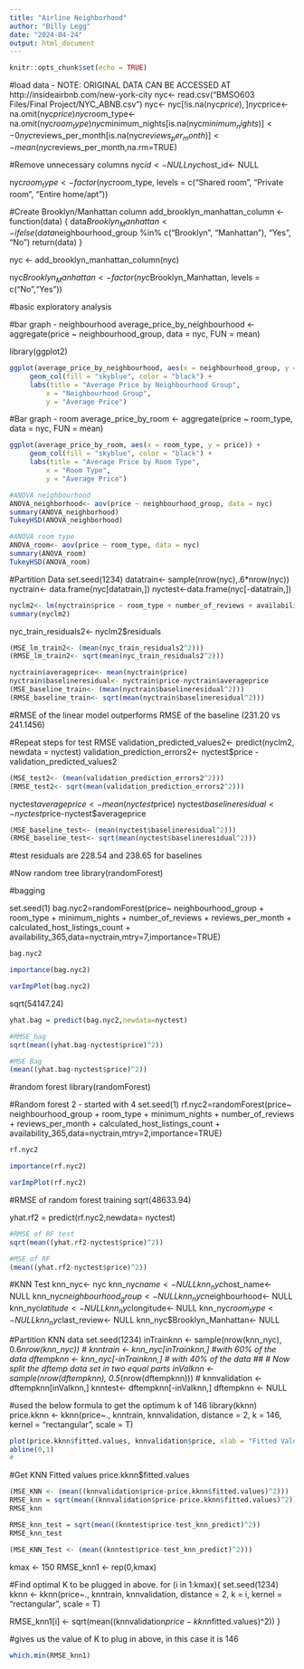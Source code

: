 ---
title: "Airline Neighborhood"
author: "Billy Legg"
date: "2024-04-24"
output: html_document
---

```{r setup, include=FALSE}
knitr::opts_chunk$set(echo = TRUE)
```

#load data - NOTE: ORIGINAL DATA CAN BE ACCESSED AT http://insideairbnb.com/new-york-city
nyc<- read.csv("BMSO603 Files/Final Project/NYC_ABNB.csv")
nyc<- nyc[!is.na(nyc$price),]
nyc$price<- na.omit(nyc$price)
nyc$room_type<- na.omit(nyc$room_type)
nyc$minimum_nights[is.na(nyc$minimum_nights)]<- 0
nyc$reviews_per_month[is.na(nyc$reviews_per_month)]<- mean(nyc$reviews_per_month,na.rm=TRUE)



#Remove unnecessary columns
nyc$id<- NULL
nyc$host_id<- NULL


nyc$room_type<- factor(nyc$room_type, levels = c("Shared room", "Private room", "Entire home/apt"))

#Create Brooklyn/Manhattan column
add_brooklyn_manhattan_column <- function(data) {
  data$Brooklyn_Manhattan <- ifelse(data$neighbourhood_group %in% c("Brooklyn", "Manhattan"), "Yes", "No")
  return(data)
}

nyc <- add_brooklyn_manhattan_column(nyc)

nyc$Brooklyn_Manhattan<- factor(nyc$Brooklyn_Manhattan, levels = c("No","Yes"))

#basic exploratory analysis

#bar graph - neighbourhood
average_price_by_neighbourhood <- aggregate(price ~ neighbourhood_group, data = nyc, FUN = mean)

library(ggplot2)
```{r pressure, echo=FALSE}
ggplot(average_price_by_neighbourhood, aes(x = neighbourhood_group, y = price)) +
     geom_col(fill = "skyblue", color = "black") +
     labs(title = "Average Price by Neighbourhood Group",
         x = "Neighbourhood Group",
         y = "Average Price")
```

#Bar graph - room
average_price_by_room <- aggregate(price ~ room_type, data = nyc, FUN = mean)

```{r pressure, echo=FALSE}
ggplot(average_price_by_room, aes(x = room_type, y = price)) +
     geom_col(fill = "skyblue", color = "black") +
     labs(title = "Average Price by Room Type",
         x = "Room Type",
         y = "Average Price")
```

```{r}
#ANOVA neighbourhood
ANOVA_neighborhood<- aov(price ~ neighbourhood_group, data = nyc)
summary(ANOVA_neighborhood)
TukeyHSD(ANOVA_neighborhood)
```
```{r}
#ANOVA room type
ANOVA_room<- aov(price ~ room_type, data = nyc)
summary(ANOVA_room)
TukeyHSD(ANOVA_room)
```

#Partition Data
set.seed(1234)
datatrain<- sample(nrow(nyc),.6*nrow(nyc))
nyctrain<- data.frame(nyc[datatrain,])
nyctest<-data.frame(nyc[-datatrain,])

```{r}
nyclm2<- lm(nyctrain$price ~ room_type + number_of_reviews + availability_365 + neighbourhood_group, data = nyctrain)
summary(nyclm2)
```

nyc_train_residuals2<- nyclm2$residuals

```{r}
(MSE_lm_train2<- (mean(nyc_train_residuals2^2)))
(RMSE_lm_train2<- sqrt(mean(nyc_train_residuals2^2)))
```

```{r}
nyctrain$averageprice<- mean(nyctrain$price)
nyctrain$baselineresidual<- nyctrain$price-nyctrain$averageprice
(MSE_baseline_train<- (mean(nyctrain$baselineresidual^2)))
(RMSE_baseline_train<- sqrt(mean(nyctrain$baselineresidual^2)))
```
#RMSE of the linear model outperforms RMSE of the baseline (231.20 vs 241.1456)

#Repeat steps for test RMSE 
validation_predicted_values2<- predict(nyclm2, newdata = nyctest)
validation_prediction_errors2<- nyctest$price - validation_predicted_values2

```{r}
(MSE_test2<- (mean(validation_prediction_errors2^2)))
(RMSE_test2<- sqrt(mean(validation_prediction_errors2^2)))
```

nyctest$averageprice<- mean(nyctest$price)
nyctest$baselineresidual<- nyctest$price-nyctest$averageprice

```{r}
(MSE_baseline_test<- (mean(nyctest$baselineresidual^2)))
(RMSE_baseline_test<- sqrt(mean(nyctest$baselineresidual^2)))
```
#test residuals are 228.54 and 238.65 for baselines


#Now random tree
library(randomForest)

#bagging


set.seed(1)
bag.nyc2=randomForest(price~ neighbourhood_group + room_type + minimum_nights + number_of_reviews + reviews_per_month + calculated_host_listings_count + availability_365,data=nyctrain,mtry=7,importance=TRUE)
```{r}
bag.nyc2
```

``` {r}
importance(bag.nyc2)
```
```{r}
varImpPlot(bag.nyc2)
```

sqrt(54147.24)

```{r}
yhat.bag = predict(bag.nyc2,newdata=nyctest)
```

```{r}
#RMSE_bag
sqrt(mean((yhat.bag-nyctest$price)^2))
```
```{r}
#MSE Bag
(mean((yhat.bag-nyctest$price)^2))
```

#random forest
library(randomForest)


#Random forest 2 - started with 4
set.seed(1)
rf.nyc2=randomForest(price~ neighbourhood_group + room_type + minimum_nights + number_of_reviews + reviews_per_month + calculated_host_listings_count + availability_365,data=nyctrain,mtry=2,importance=TRUE)

```{r}
rf.nyc2
```
```{r}
importance(rf.nyc2)
```

```{r}
varImpPlot(rf.nyc2)
```
#RMSE of random forest training
sqrt(48633.94)

yhat.rf2 = predict(rf.nyc2,newdata= nyctest)

```{r}
#RMSE of RF test
sqrt(mean((yhat.rf2-nyctest$price)^2))
```

```{r}
#MSE of RF
(mean((yhat.rf2-nyctest$price)^2))
```



#KNN Test
knn_nyc<- nyc
knn_nyc$name<- NULL
knn_nyc$host_name<- NULL
knn_nyc$neighbourhood_group<- NULL
knn_nyc$neighbourhood<- NULL
knn_nyc$latitude<- NULL
knn_nyc$longitude<- NULL
knn_nyc$room_type<- NULL
knn_nyc$last_review<- NULL
knn_nyc$Brooklyn_Manhattan<- NULL


#Partition KNN data
set.seed(1234)
inTrainknn <- sample(nrow(knn_nyc), 0.6*nrow(knn_nyc))
#
knntrain <- knn_nyc[inTrainknn,] #with 60% of the data
dftempknn <- knn_nyc[-inTrainknn,] # with 40% of the data
##
# Now split the dftemp data set in two equal parts
inValknn <- sample(nrow(dftempknn), 0.5*(nrow(dftempknn)))
# 
knnvalidation <- dftempknn[inValknn,]
knntest<- dftempknn[-inValknn,]
dftempknn <- NULL


#used the below formula to get the optimum k of 146
library(kknn)
price.kknn <- kknn(price~., knntrain, knnvalidation, distance = 2, k = 146,
                 kernel = "rectangular", scale = T)


```{r}
plot(price.kknn$fitted.values, knnvalidation$price, xlab = "Fitted Values of Price", ylab="Actual Price")
abline(0,1)
#
```

#Get KNN Fitted values
price.kknn$fitted.values

```{r}
(MSE_KNN <- (mean((knnvalidation$price-price.kknn$fitted.values)^2)))
RMSE_knn = sqrt(mean((knnvalidation$price-price.kknn$fitted.values)^2))
RMSE_knn

RMSE_knn_test = sqrt(mean((knntest$price-test_knn_predict)^2))
RMSE_knn_test

(MSE_KNN_Test <- (mean((knntest$price-test_knn_predict)^2)))
```


kmax <- 150
RMSE_knn1 <- rep(0,kmax)

#Find optimal K to be plugged in above.
for (i in 1:kmax){
set.seed(1234)
kknn <- kknn(price~., knntrain, knnvalidation, distance = 2, k = i,
                 kernel = "rectangular", scale = T)

RMSE_knn1[i] <- sqrt(mean((knnvalidation$price-kknn$fitted.values)^2))
}

#gives us the value of K to plug in above, in this case it is 146
```{r}
which.min(RMSE_knn1)
```



